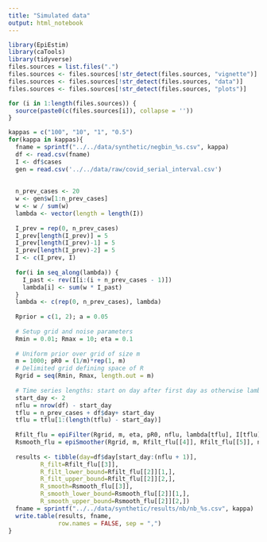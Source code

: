 ```yaml
---
title: "Simulated data"
output: html_notebook
---
```


```r
library(EpiEstim)
library(caTools)
library(tidyverse)
files.sources = list.files(".")
files.sources <- files.sources[!str_detect(files.sources, "vignette")]
files.sources <- files.sources[!str_detect(files.sources, "data")]
files.sources <- files.sources[!str_detect(files.sources, "plots")]

for (i in 1:length(files.sources)) {
  source(paste0(c(files.sources[i]), collapse = ''))
}
```



```r
kappas = c("100", "10", "1", "0.5")
for(kappa in kappas){
  fname = sprintf("../../data/synthetic/negbin_%s.csv", kappa)
  df <- read.csv(fname)
  I <- df$cases
  gen = read.csv('../../data/raw/covid_serial_interval.csv')
  
  
  n_prev_cases <- 20
  w <- gen$w[1:n_prev_cases]
  w <- w / sum(w)
  lambda <- vector(length = length(I))
  
  I_prev = rep(0, n_prev_cases)
  I_prev[length(I_prev)] = 5
  I_prev[length(I_prev)-1] = 5
  I_prev[length(I_prev)-2] = 5
  I <- c(I_prev, I)
  
  for(i in seq_along(lambda)) {
    I_past <- rev(I[i:(i + n_prev_cases - 1)])
    lambda[i] <- sum(w * I_past)
  }
  lambda <- c(rep(0, n_prev_cases), lambda)
  
  Rprior = c(1, 2); a = 0.05
  
  # Setup grid and noise parameters
  Rmin = 0.01; Rmax = 10; eta = 0.1
  
  # Uniform prior over grid of size m
  m = 1000; pR0 = (1/m)*rep(1, m)
  # Delimited grid defining space of R
  Rgrid = seq(Rmin, Rmax, length.out = m)
  
  # Time series lengths: start on day after first day as otherwise lambda is zero on first two days causing NAs
  start_day <- 2
  nflu = nrow(df) - start_day
  tflu = n_prev_cases + df$day+ start_day
  tflu = tflu[1:(length(tflu) - start_day)]
  
  Rfilt_flu = epiFilter(Rgrid, m, eta, pR0, nflu, lambda[tflu], I[tflu], a)
  Rsmooth_flu = epiSmoother(Rgrid, m, Rfilt_flu[[4]], Rfilt_flu[[5]], nflu, Rfilt_flu[[6]], a)
  
  results <- tibble(day=df$day[start_day:(nflu + 1)],
         R_filt=Rfilt_flu[[3]],
         R_filt_lower_bound=Rfilt_flu[[2]][1,],
         R_filt_upper_bound=Rfilt_flu[[2]][2,],
         R_smooth=Rsmooth_flu[[3]],
         R_smooth_lower_bound=Rsmooth_flu[[2]][1,],
         R_smooth_upper_bound=Rsmooth_flu[[2]][2,])
  fname = sprintf("../../data/synthetic/results/nb/nb_%s.csv", kappa)
  write.table(results, fname,
              row.names = FALSE, sep = ",")
}
```